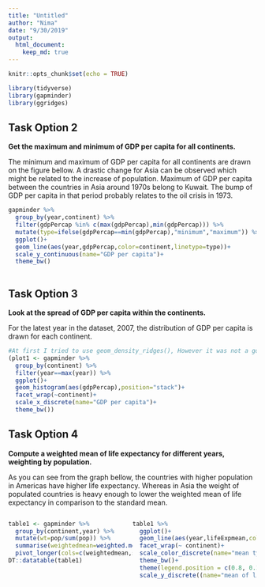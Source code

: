 ```yaml
---
title: "Untitled"
author: "Nima"
date: "9/30/2019"
output: 
  html_document:
    keep_md: true
---
```


```r
knitr::opts_chunk$set(echo = TRUE)
```

```r
library(tidyverse)
library(gapminder)
library(ggridges)
```


## Task Option 2

**Get the maximum and minimum of GDP per capita for all continents.**

The minimum and maximum of GDP per capita for all continents are drawn on the figure bellow. A drastic change for Asia can be observed which might be related to the increase of population. Maximum of GDP per capita between the countries in Asia around 1970s belong to Kuwait. The bump of GDP per capita in that period probably relates to  the oil crisis in 1973.

```r
gapminder %>% 
  group_by(year,continent) %>% 
  filter(gdpPercap %in% c(max(gdpPercap),min(gdpPercap))) %>% 
  mutate(type=ifelse(gdpPercap==min(gdpPercap),"minimum","maximum")) %>% 
  ggplot()+
  geom_line(aes(year,gdpPercap,color=continent,linetype=type))+
  scale_y_continuous(name="GDP per capita")+
  theme_bw()
  
```

## Task Option 3

**Look at the spread of GDP per capita within the continents.**

For the latest year in the dataset, 2007, the distribution of GDP per capita is drawn for each continent.

```r
#At first I tried to use geom_density_ridges(), However it was not a good choice cause it didn't plot anything for Oceania. Only two rows belong to Oceania in this dataset and it might not be a good idea to plot the density distribution for that. Therefore, Ichose histogram instead.
(plot1 <- gapminder %>% 
  group_by(continent) %>% 
  filter(year==max(year)) %>% 
  ggplot()+
  geom_histogram(aes(gdpPercap),position="stack")+
  facet_wrap(~continent)+
  scale_x_discrete(name="GDP per capita")+
  theme_bw())

```

## Task Option 4

**Compute a weighted mean of life expectancy for different years, weighting by population.**

As you can see from the graph bellow, the countries with higher population in Americas have higher life expectancy. Whereas in Asia the weight of populated countries is heavy enough to lower the weighted mean of life expectancy in comparison to the standard mean.

<!--https://stackoverflow.com/questions/20847371/two-column-layouts-in-rstudio-presentations-slidify-pandoc-->
<div style="float: left;width: 50%;">
```r
table1 <- gapminder %>% 
  group_by(continent,year) %>% 
  mutate(wt=pop/sum(pop)) %>%
  summarise(weightedmean=weighted.mean(lifeExp,wt),standardmean=mean(lifeExp)) %>% 
  pivot_longer(cols=c(weightedmean,standardmean),names_to = "mean_type",values_to = "lifeExpmean") 
DT::datatable(table1)
```

</div>

<div style="float: right;width: 50%;">
```r
table1 %>% 
  ggplot()+
  geom_line(aes(year,lifeExpmean,color=mean_type))+
  facet_wrap(~ continent)+
  scale_color_discrete(name="mean type",labels=c("standard mean","weighted mean"))+
  theme_bw()+
  theme(legend.position = c(0.8, 0.2))+
  scale_y_discrete((name="mean of life expectancy"))

```
</div>
